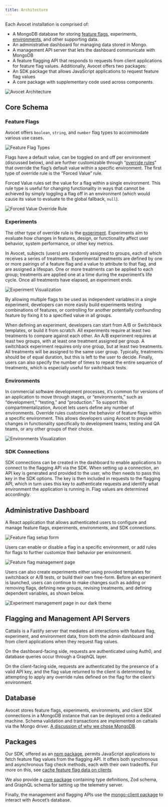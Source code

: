 ```yaml
---
title: Architecture
---
```

Each Avocet installation is comprised of:
- A MongoDB database for storing
<a href="/case-study/appendices/terminology#feature-flag">feature flags</a>,
experiments,
<a href="/case-study/appendices/terminology#environment">environments</a>,
and other supporting data.
- An administrative dashboard for managing data stored in Mongo.
- A management API server that lets the dashboard communicate with MongoDB
- A feature flagging API that responds to requests from client applications for feature flag values.
Additionally, Avocet offers two packages:
- An SDK package that allows JavaScript applications to request feature flag values
- A core package with supplementary code used across components.

![Avocet Architecture](/avocet-architecture.png)

## Core Schema
### Feature Flags
Avocet offers `boolean`, `string`, and `number` flag types to accommodate various use cases.

![Feature Flag Types](/feature-flag-types.png)

Flags have a default value, can be toggled on and off per environment (discussed below), and are further customizable through
“<a href="/case-study/appendices/terminology#override-rule">override rules</a>”
that override the flag’s default value within a specific environment. The first type of override rule is the “Forced Value” rule.

Forced Value rules set the value for a flag within a single environment. This rule type is useful for changing functionality in ways that cannot be achieved by simply toggling a flag off in an environment (which would cause its value to evaluate to the global fallback, `null`).

![Forced Value Override Rule](/forced-value-override-rule.png)

### Experiments
The other type of override rule is the
<a href="/case-study/appendices/terminology#experiment">experiment</a>.
Experiments aim to evaluate how changes in features, design, or functionality affect user behavior, system performance, or other key metrics. 

In Avocet, subjects (users) are randomly assigned to groups, each of which receives a series of treatments. Experimental treatments are defined by one or more pairings of a feature flag and a value to attribute to that flag, and are assigned a lifespan. One or more treatments can be applied to each group; treatments are applied one at a time during the experiment’s life cycle. Once all treatments have elapsed, an experiment ends.

![Experiment Visualization](/experiment-visualization.png)

By allowing multiple flags to be used as independent variables in a single experiment, developers can more easily build experiments testing combinations of features, or controlling for another potentially confounding feature by fixing it to a specified value in all groups.

When defining an experiment, developers can start from A/B or Switchback templates, or build it from scratch. All experiments require at least two treatments to compare against each other. An A/B experiment requires at least two groups, with at least one treatment assigned per group. A switchback experiment requires only one group, but at least two treatments. All treatments will be assigned to the same user group. Typically, treatments should be of equal duration, but this is left to the user to decide. Finally, users can also specify the number of times to repeat the entire sequence of treatments, which is especially useful for switchback tests.

### Environments
In commercial software development processes, it’s common for versions of an application to move through stages, or “environments,” such as “development,” “testing,” and “production.” To support this compartmentalization, Avocet lets users define any number of environments. Override rules customize the behavior of feature flags within a specific environment. This allows developers using Avocet to provide changes in functionality specifically to development teams, testing and QA teams, or any other groups of their choice.

![Environments Visualization](/environments-visualization.png)

### SDK Connections
SDK connections can be created in the dashboard to enable applications to connect to the flagging API via the SDK. When setting up a connection, an API key is generated and provided to the user, who then needs to pass this key in the SDK options. The key is then included in requests to the flagging API, which in turn uses this key to authenticate requests and identify what environment the application is running in. Flag values are determined accordingly.

## Administrative Dashboard
A React application that allows authenticated users to configure and manage feature flags, experiments, environments, and SDK connections.

![Feature flag setup form](/ui-flag-setup-form-2.png)

Users can enable or disable a flag in a specific environment, or add rules for flags to further customize their behavior per environment.

![Feature flag management page](/ui-flag-details-2.png)

Users can also create experiments either using provided templates for switchback or A/B tests, or build their own free-form. Before an experiment is launched, users can continue to make changes such as adding or removing flags, defining new groups, revising treatments, and defining dependent variables, as shown below.

![Experiment management page in our dark theme](/ui-experiment-details-dark-2.png)

## Flagging and Management API Servers
Cattails is a Fastify server that mediates all interactions with feature flag, experiment, and environment data, from both the admin dashboard and from client applications when they request flag values.

On the dashboard-facing side, requests are authenticated using Auth0, and database queries occur through a GraphQL layer. 

On the client-facing side, requests are authenticated by the presence of a valid API key, and the flag value returned to the client is determined by attempting to apply any override rules defined on the flag for the client’s environment.

## Database
Avocet stores feature flags, experiments, environments, and client SDK connections in a MongoDB instance that can be deployed onto a dedicated machine. Schema validation and transactions are implemented on cattails via the Mongo driver.
<a href="/case-study/engineering-decisions#use-a-document-database">A discussion of why we chose MongoDB</a>.

## Packages
Our SDK, offered as an [npm package](https://www.npmjs.com/package/@avocet/sdk), permits JavaScript applications to fetch feature flag values from the flagging API. It offers both synchronous and asynchronous flag check methods, each with their own tradeoffs. For more on this, see <a href="/case-study/engineering-decisions#cache-feature-flag-data-on-clients">cache feature flag data on clients</a>.

We also provide a [core package](https://www.npmjs.com/package/@avocet/core) containing type definitions, Zod schema, and GraphQL schema for setting up the telemetry server.

Finally, the management and flagging APIs use the [mongo-client package](https://www.npmjs.com/package/@avocet/mongo-client) to interact with Avocet’s database.
